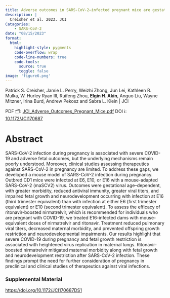 ```yaml
---
title: Adverse outcomes in SARS-CoV-2–infected pregnant mice are gestational age–dependent and resolve with antiviral treatment
description: |
  Creisher et al. 2023. JCI
Catagories:
    - SARS-CoV-2 
date: "08/15/2023"
format: 
  html:
    highlight-style: pygments
    code-overflow: wrap
    code-line-numbers: true
    code-tools:
      source: true
      toggle: false
image: 'figure6.png'
---
```


Patrick S. Creisher, Jamie L. Perry, Weizhi Zhong, Jun Lei, Kathleen R. Mulka, W. Hurley Ryan III, Ruifeng Zhou, **Elgin H. Akin**, Anguo Liu, Wayne Mitzner, Irina Burd, Andrew Pekosz and Sabra L. Klein | JCI

PDF 🗂️: [JCI_Adverse_Outcomes_Pregnant_Mice.pdf](JCI_Adverse_Outcomes_Pregnant_Mice.pdf) 
DOI ℹ: [10.1172/JCI170687](https://doi.org/10.1172/JCI170687)

# Abstract 
SARS-CoV-2 infection during pregnancy is associated with severe COVID-19 and adverse fetal outcomes, but the underlying mechanisms remain poorly understood. Moreover, clinical studies assessing therapeutics against SARS-CoV-2 in pregnancy are limited. To address these gaps, we developed a mouse model of SARS-CoV-2 infection during pregnancy. Outbred CD1 mice were infected at E6, E10, or E16 with a mouse-adapted SARS-CoV-2 (maSCV2) virus. Outcomes were gestational age–dependent, with greater morbidity, reduced antiviral immunity, greater viral titers, and impaired fetal growth and neurodevelopment occurring with infection at E16 (third trimester equivalent) than with infection at either E6 (first trimester equivalent) or E10 (second trimester equivalent). To assess the efficacy of ritonavir-boosted nirmatrelvir, which is recommended for individuals who are pregnant with COVID-19, we treated E16-infected dams with mouse-equivalent doses of nirmatrelvir and ritonavir. Treatment reduced pulmonary viral titers, decreased maternal morbidity, and prevented offspring growth restriction and neurodevelopmental impairments. Our results highlight that severe COVID-19 during pregnancy and fetal growth restriction is associated with heightened virus replication in maternal lungs. Ritonavir-boosted nirmatrelvir mitigated maternal morbidity along with fetal growth and neurodevelopment restriction after SARS-CoV-2 infection. These findings prompt the need for further consideration of pregnancy in preclinical and clinical studies of therapeutics against viral infections.

### Supplemental Material
[https://doi.org/10.1172/JCI170687DS1](https://doi.org/10.1172/JCI170687DS1)




